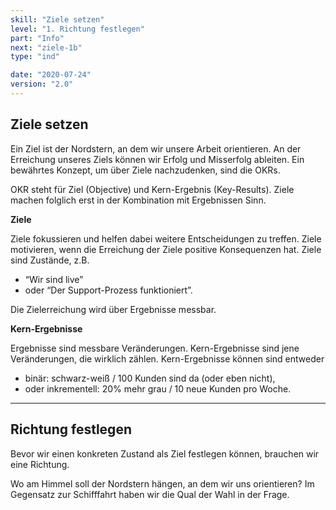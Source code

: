 ```yaml
---
skill: "Ziele setzen"
level: "1. Richtung festlegen"
part: "Info"
next: "ziele-1b"
type: "ind"

date: "2020-07-24"
version: "2.0"
---
```



<Row className="tutsegment"> 
<Col>

## Ziele setzen

Ein Ziel ist der Nordstern, an dem wir unsere Arbeit orientieren.
An der Erreichung unseres Ziels können wir Erfolg und Misserfolg ableiten.
Ein bewährtes Konzept, um über Ziele nachzudenken, sind die OKRs.

OKR steht für Ziel (Objective) und Kern-Ergebnis (Key-Results).
Ziele machen folglich erst in der Kombination mit Ergebnissen Sinn.

**Ziele**

Ziele fokussieren und helfen dabei weitere Entscheidungen zu treffen.
Ziele motivieren, wenn die Erreichung der Ziele positive Konsequenzen hat.
Ziele sind Zustände, z.B. 

* “Wir sind live” 
* oder “Der Support-Prozess funktioniert”.

Die Zielerreichung wird über Ergebnisse messbar.

**Kern-Ergebnisse**

Ergebnisse sind messbare Veränderungen.
Kern-Ergebnisse sind jene Veränderungen, die wirklich zählen.
Kern-Ergebnisse können sind entweder

* binär: schwarz-weiß / 100 Kunden sind da (oder eben nicht),
* oder inkrementell: 20% mehr grau / 10 neue Kunden pro Woche.


---

## Richtung festlegen

Bevor wir einen konkreten Zustand als Ziel festlegen können, brauchen wir eine Richtung.

Wo am Himmel soll der Nordstern hängen, an dem wir uns orientieren?
Im Gegensatz zur Schifffahrt haben wir die Qual der Wahl in der Frage.

</Col>
</Row>